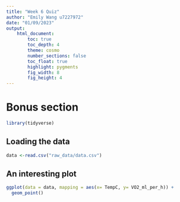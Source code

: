 ```yaml
---
title: "Week 6 Quiz"
author: "Emily Wang u7227972"
date: "01/09/2023"
output:  
    html_document:
        toc: true
        toc_depth: 4
        theme: cosmo
        number_sections: false
        toc_float: true
        highlight: pygments
        fig_width: 8
        fig_height: 4
---
```


# Bonus section
```r
library(tidyverse)
```

## Loading the data
```r
data <-read.csv("raw_data/data.csv")
```

## An interesting plot
```r
ggplot(data = data, mapping = aes(x= TempC, y= VO2_ml_per_h)) + 
  geom_point()
         
```

